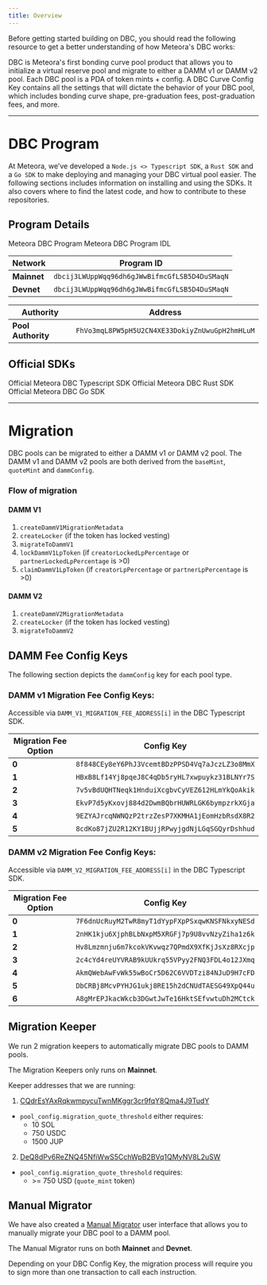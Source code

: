 ```yaml
---
title: Overview
---
```


Before getting started building on DBC, you should read the following resource to get a better understanding of how Meteora's DBC works:

<CardGroup cols={2}>
  <Card title="What's DBC?" icon="question" iconType="solid" href="/overview/products/dbc/what-is-dbc">
    DBC is Meteora's first bonding curve pool product that allows you to initialize a virtual reserve pool and migrate to either a DAMM v1 or DAMM v2 pool.
  </Card>
  <Card title="DBC Curve Configs" icon="gear" iconType="solid" href="/developer-guide/guides/dbc/bonding-curve-configs">
    Each DBC pool is a PDA of token mints + config. A DBC Curve Config Key contains all the settings that will dictate the behavior of your DBC pool, which includes bonding curve shape, pre-graduation fees, post-graduation fees, and more.
  </Card>
</CardGroup>

---

# DBC Program

At Meteora, we’ve developed a `Node.js <> Typescript SDK`, a `Rust SDK` and a `Go SDK` to make deploying and managing your DBC virtual pool easier. The following sections includes information on installing and using the SDKs. It also covers where to find the latest code, and how to contribute to these repositories.

## Program Details

<CardGroup cols={2}>
  <Card title="DBC Program" icon="rust" iconType="solid" href="https://github.com/MeteoraAg/dynamic-bonding-curve">
    Meteora DBC Program
  </Card>
  <Card title="DBC IDL" icon="code" iconType="solid" href="https://github.com/MeteoraAg/dynamic-bonding-curve-sdk/blob/main/packages/dynamic-bonding-curve/src/idl/dynamic-bonding-curve/idl.json">
    Meteora DBC Program IDL
  </Card>
</CardGroup>

<div className="overflow-x-auto">
  <table className="w-full border-collapse">
    <thead>
      <tr className="border-b border-gray-300 dark:border-gray-600">
        <th className="text-left py-3 px-4 font-semibold text-gray-900 dark:text-gray-100">Network</th>
        <th className="text-left py-3 px-4 font-semibold text-gray-900 dark:text-gray-100">Program ID</th>
      </tr>
    </thead>
    <tbody>
      <tr className="border-b border-gray-200 dark:border-gray-700 hover:bg-gray-50 dark:hover:bg-gray-800">
        <td className="py-3 px-4"><strong className="text-gray-900 dark:text-gray-100">Mainnet</strong></td>
        <td className="py-3 px-4"><code className="bg-gray-100 dark:bg-gray-800 px-2 py-1 rounded text-sm font-mono">dbcij3LWUppWqq96dh6gJWwBifmcGfLSB5D4DuSMaqN</code></td>
      </tr>
      <tr className="border-b border-gray-200 dark:border-gray-700 hover:bg-gray-50 dark:hover:bg-gray-800">
        <td className="py-3 px-4"><strong className="text-gray-900 dark:text-gray-100">Devnet</strong></td>
        <td className="py-3 px-4"><code className="bg-gray-100 dark:bg-gray-800 px-2 py-1 rounded text-sm font-mono">dbcij3LWUppWqq96dh6gJWwBifmcGfLSB5D4DuSMaqN</code></td>
      </tr>
    </tbody>
  </table>
</div>

<div className="overflow-x-auto">
  <table className="w-full border-collapse">
    <thead>
      <tr className="border-b border-gray-300 dark:border-gray-600">
        <th className="text-left py-3 px-4 font-semibold text-gray-900 dark:text-gray-100">Authority</th>
        <th className="text-left py-3 px-4 font-semibold text-gray-900 dark:text-gray-100">Address</th>
      </tr>
    </thead>
    <tbody>
      <tr className="border-b border-gray-200 dark:border-gray-700 hover:bg-gray-50 dark:hover:bg-gray-800">
        <td className="py-3 px-4"><strong className="text-gray-900 dark:text-gray-100">Pool Authority</strong></td>
        <td className="py-3 px-4"><code className="bg-gray-100 dark:bg-gray-800 px-2 py-1 rounded text-sm font-mono">FhVo3mqL8PW5pH5U2CN4XE33DokiyZnUwuGpH2hmHLuM</code></td>
      </tr>
    </tbody>
  </table>
</div>

## Official SDKs

<CardGroup cols={2}>
  <Card title="Typescript SDK" icon="node-js" iconType="solid" href="/developer-guide/guides/dbc/typescript-sdk/getting-started">
    Official Meteora DBC Typescript SDK
  </Card>
  <Card title="Rust SDK" icon="rust" iconType="solid" href="/developer-guide/guides/dbc/rust-sdk/integration">
    Official Meteora DBC Rust SDK
  </Card>
  <Card title="Go SDK" icon="golang" iconType="solid" href="/developer-guide/guides/dbc/go-sdk/integration">
    Official Meteora DBC Go SDK
  </Card>
</CardGroup>

---

# Migration

DBC pools can be migrated to either a DAMM v1 or DAMM v2 pool. The DAMM v1 and DAMM v2 pools are both derived from the `baseMint`, `quoteMint` and `dammConfig`.

### Flow of migration

#### DAMM V1

1. `createDammV1MigrationMetadata`
2. `createLocker` (if the token has locked vesting)
3. `migrateToDammV1`
4. `lockDammV1LpToken` (if `creatorLockedLpPercentage` or `partnerLockedLpPercentage` is >0)
5. `claimDammV1LpToken` (if `creatorLpPercentage` or `partnerLpPercentage` is >0)

#### DAMM V2

1. `createDammV2MigrationMetadata`
2. `createLocker` (if the token has locked vesting)
3. `migrateToDammV2`

## DAMM Fee Config Keys

The following section depicts the `dammConfig` key for each pool type.

### DAMM v1 Migration Fee Config Keys:

<Note>Accessible via `DAMM_V1_MIGRATION_FEE_ADDRESS[i]` in the DBC Typescript SDK.</Note>

<div className="overflow-x-auto">
  <table className="w-full border-collapse">
    <thead>
      <tr className="border-b border-gray-300 dark:border-gray-600">
        <th className="text-center py-3 px-4 font-semibold text-gray-900 dark:text-gray-100">Migration Fee Option</th>
        <th className="text-left py-3 px-4 font-semibold text-gray-900 dark:text-gray-100">Config Key</th>
      </tr>
    </thead>
    <tbody>
      <tr className="border-b border-gray-200 dark:border-gray-700 hover:bg-gray-50 dark:hover:bg-gray-800">
        <td className="text-center py-3 px-4"><strong className="text-gray-900 dark:text-gray-100">0</strong></td>
        <td className="py-3 px-4"><code className="bg-gray-100 dark:bg-gray-800 px-2 py-1 rounded text-sm font-mono">8f848CEy8eY6PhJ3VcemtBDzPPSD4Vq7aJczLZ3o8MmX</code></td>
      </tr>
      <tr className="border-b border-gray-200 dark:border-gray-700 hover:bg-gray-50 dark:hover:bg-gray-800">
        <td className="text-center py-3 px-4"><strong className="text-gray-900 dark:text-gray-100">1</strong></td>
        <td className="py-3 px-4"><code className="bg-gray-100 dark:bg-gray-800 px-2 py-1 rounded text-sm font-mono">HBxB8Lf14Yj8pqeJ8C4qDb5ryHL7xwpuykz31BLNYr7S</code></td>
      </tr>
      <tr className="border-b border-gray-200 dark:border-gray-700 hover:bg-gray-50 dark:hover:bg-gray-800">
        <td className="text-center py-3 px-4"><strong className="text-gray-900 dark:text-gray-100">2</strong></td>
        <td className="py-3 px-4"><code className="bg-gray-100 dark:bg-gray-800 px-2 py-1 rounded text-sm font-mono">7v5vBdUQHTNeqk1HnduiXcgbvCyVEZ612HLmYkQoAkik</code></td>
      </tr>
      <tr className="border-b border-gray-200 dark:border-gray-700 hover:bg-gray-50 dark:hover:bg-gray-800">
        <td className="text-center py-3 px-4"><strong className="text-gray-900 dark:text-gray-100">3</strong></td>
        <td className="py-3 px-4"><code className="bg-gray-100 dark:bg-gray-800 px-2 py-1 rounded text-sm font-mono">EkvP7d5yKxovj884d2DwmBQbrHUWRLGK6bympzrkXGja</code></td>
      </tr>
      <tr className="border-b border-gray-200 dark:border-gray-700 hover:bg-gray-50 dark:hover:bg-gray-800">
        <td className="text-center py-3 px-4"><strong className="text-gray-900 dark:text-gray-100">4</strong></td>
        <td className="py-3 px-4"><code className="bg-gray-100 dark:bg-gray-800 px-2 py-1 rounded text-sm font-mono">9EZYAJrcqNWNQzP2trzZesP7XKMHA1jEomHzbRsdX8R2</code></td>
      </tr>
      <tr className="border-b border-gray-200 dark:border-gray-700 hover:bg-gray-50 dark:hover:bg-gray-800">
        <td className="text-center py-3 px-4"><strong className="text-gray-900 dark:text-gray-100">5</strong></td>
        <td className="py-3 px-4"><code className="bg-gray-100 dark:bg-gray-800 px-2 py-1 rounded text-sm font-mono">8cdKo87jZU2R12KY1BUjjRPwyjgdNjLGqSGQyrDshhud</code></td>
      </tr>
    </tbody>
  </table>
</div>

### DAMM v2 Migration Fee Config Keys:

<Note>Accessible via `DAMM_V2_MIGRATION_FEE_ADDRESS[i]` in the DBC Typescript SDK.</Note>

<div className="overflow-x-auto">
  <table className="w-full border-collapse">
    <thead>
      <tr className="border-b border-gray-300 dark:border-gray-600">
        <th className="text-center py-3 px-4 font-semibold text-gray-900 dark:text-gray-100">Migration Fee Option</th>
        <th className="text-left py-3 px-4 font-semibold text-gray-900 dark:text-gray-100">Config Key</th>
      </tr>
    </thead>
    <tbody>
      <tr className="border-b border-gray-200 dark:border-gray-700 hover:bg-gray-50 dark:hover:bg-gray-800">
        <td className="text-center py-3 px-4"><strong className="text-gray-900 dark:text-gray-100">0</strong></td>
        <td className="py-3 px-4"><code className="bg-gray-100 dark:bg-gray-800 px-2 py-1 rounded text-sm font-mono">7F6dnUcRuyM2TwR8myT1dYypFXpPSxqwKNSFNkxyNESd</code></td>
      </tr>
      <tr className="border-b border-gray-200 dark:border-gray-700 hover:bg-gray-50 dark:hover:bg-gray-800">
        <td className="text-center py-3 px-4"><strong className="text-gray-900 dark:text-gray-100">1</strong></td>
        <td className="py-3 px-4"><code className="bg-gray-100 dark:bg-gray-800 px-2 py-1 rounded text-sm font-mono">2nHK1kju6XjphBLbNxpM5XRGFj7p9U8vvNzyZiha1z6k</code></td>
      </tr>
      <tr className="border-b border-gray-200 dark:border-gray-700 hover:bg-gray-50 dark:hover:bg-gray-800">
        <td className="text-center py-3 px-4"><strong className="text-gray-900 dark:text-gray-100">2</strong></td>
        <td className="py-3 px-4"><code className="bg-gray-100 dark:bg-gray-800 px-2 py-1 rounded text-sm font-mono">Hv8Lmzmnju6m7kcokVKvwqz7QPmdX9XfKjJsXz8RXcjp</code></td>
      </tr>
      <tr className="border-b border-gray-200 dark:border-gray-700 hover:bg-gray-50 dark:hover:bg-gray-800">
        <td className="text-center py-3 px-4"><strong className="text-gray-900 dark:text-gray-100">3</strong></td>
        <td className="py-3 px-4"><code className="bg-gray-100 dark:bg-gray-800 px-2 py-1 rounded text-sm font-mono">2c4cYd4reUYVRAB9kUUkrq55VPyy2FNQ3FDL4o12JXmq</code></td>
      </tr>
      <tr className="border-b border-gray-200 dark:border-gray-700 hover:bg-gray-50 dark:hover:bg-gray-800">
        <td className="text-center py-3 px-4"><strong className="text-gray-900 dark:text-gray-100">4</strong></td>
        <td className="py-3 px-4"><code className="bg-gray-100 dark:bg-gray-800 px-2 py-1 rounded text-sm font-mono">AkmQWebAwFvWk55wBoCr5D62C6VVDTzi84NJuD9H7cFD</code></td>
      </tr>
      <tr className="border-b border-gray-200 dark:border-gray-700 hover:bg-gray-50 dark:hover:bg-gray-800">
        <td className="text-center py-3 px-4"><strong className="text-gray-900 dark:text-gray-100">5</strong></td>
        <td className="py-3 px-4"><code className="bg-gray-100 dark:bg-gray-800 px-2 py-1 rounded text-sm font-mono">DbCRBj8McvPYHJG1ukj8RE15h2dCNUdTAESG49XpQ44u</code></td>
      </tr>
      <tr className="border-b border-gray-200 dark:border-gray-700 hover:bg-gray-50 dark:hover:bg-gray-800">
        <td className="text-center py-3 px-4"><strong className="text-gray-900 dark:text-gray-100">6</strong></td>
        <td className="py-3 px-4"><code className="bg-gray-100 dark:bg-gray-800 px-2 py-1 rounded text-sm font-mono">A8gMrEPJkacWkcb3DGwtJwTe16HktSEfvwtuDh2MCtck</code></td>
      </tr>
    </tbody>
  </table>
</div>

## Migration Keeper

We run 2 migration keepers to automatically migrate DBC pools to DAMM pools.

<Note>The Migration Keepers only runs on **Mainnet**.</Note>

Keeper addresses that we are running:

1. [CQdrEsYAxRqkwmpycuTwnMKggr3cr9fqY8Qma4J9TudY](https://solscan.io/account/CQdrEsYAxRqkwmpycuTwnMKggr3cr9fqY8Qma4J9TudY)
- `pool_config.migration_quote_threshold` either requires:
  - 10 SOL
  - 750 USDC
  - 1500 JUP

2. [DeQ8dPv6ReZNQ45NfiWwS5CchWpB2BVq1QMyNV8L2uSW](https://solscan.io/account/DeQ8dPv6ReZNQ45NfiWwS5CchWpB2BVq1QMyNV8L2uSW)
- `pool_config.migration_quote_threshold` requires:
  - \>= 750 USD (`quote_mint` token)

## Manual Migrator

We have also created a [Manual Migrator](https://migrator.meteora.ag) user interface that allows you to manually migrate your DBC pool to a DAMM pool.

<Note>The Manual Migrator runs on both **Mainnet** and **Devnet**.</Note>

<Warning>Depending on your DBC Config Key, the migration process will require you to sign more than one transaction to call each instruction.</Warning>